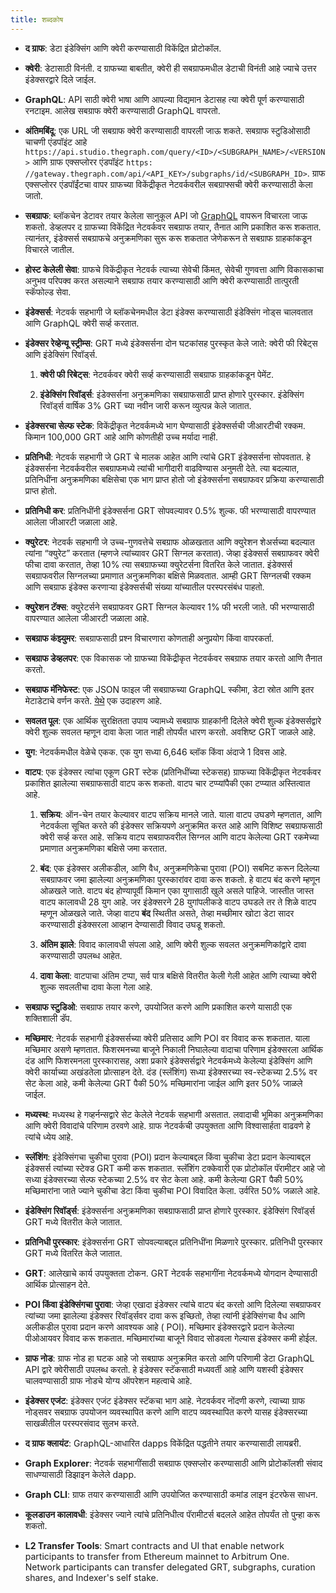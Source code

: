 ```yaml
---
title: शब्दकोष
---
```


- **द ग्राफ**: डेटा इंडेक्सिंग आणि क्वेरी करण्यासाठी विकेंद्रित प्रोटोकॉल.

- **क्वेरी**: डेटासाठी विनंती. द ग्राफच्या बाबतीत, क्वेरी ही सबग्राफमधील डेटाची विनंती आहे ज्याचे उत्तर इंडेक्सरद्वारे दिले जाईल.

- **GraphQL**: API साठी क्वेरी भाषा आणि आपल्या विद्यमान डेटासह त्या क्वेरी पूर्ण करण्यासाठी रनटाइम. आलेख सबग्राफ क्वेरी करण्यासाठी GraphQL वापरतो.

- **अंतिमबिंदू**: एक URL जी सबग्राफ क्वेरी करण्यासाठी वापरली जाऊ शकते. सबग्राफ स्टुडिओसाठी चाचणी एंडपॉइंट आहे `https://api.studio.thegraph.com/query/<ID>/<SUBGRAPH_NAME>/<VERSION>` आणि ग्राफ एक्सप्लोरर एंडपॉइंट `https: //gateway.thegraph.com/api/<API_KEY>/subgraphs/id/<SUBGRAPH_ID>`. ग्राफ एक्सप्लोरर एंडपॉईंटचा वापर ग्राफच्या विकेंद्रीकृत नेटवर्कवरील सबग्राफ्सची क्वेरी करण्यासाठी केला जातो.

- **सबग्राफ**: ब्लॉकचेन डेटावर तयार केलेला सानुकूल API जो [GraphQL](https://graphql.org/) वापरून विचारला जाऊ शकतो. डेव्हलपर द ग्राफच्या विकेंद्रित नेटवर्कवर सबग्राफ तयार, तैनात आणि प्रकाशित करू शकतात. त्यानंतर, इंडेक्सर्स सबग्राफचे अनुक्रमणिका सुरू करू शकतात जेणेकरून ते सबग्राफ ग्राहकांकडून विचारले जातील.

- **होस्ट केलेली सेवा**: ग्राफचे विकेंद्रीकृत नेटवर्क त्याच्या सेवेची किंमत, सेवेची गुणवत्ता आणि विकासकाचा अनुभव परिपक्व करत असल्याने सबग्राफ तयार करण्यासाठी आणि क्वेरी करण्यासाठी तात्पुरती स्कॅफोल्ड सेवा.

- **इंडेक्सर्स**: नेटवर्क सहभागी जे ब्लॉकचेनमधील डेटा इंडेक्स करण्यासाठी इंडेक्सिंग नोड्स चालवतात आणि GraphQL क्वेरी सर्व्ह करतात.

- **इंडेक्सर रेव्हेन्यू स्ट्रीम्स**: GRT मध्ये इंडेक्सर्सना दोन घटकांसह पुरस्कृत केले जाते: क्वेरी फी रिबेट्स आणि इंडेक्सिंग रिवॉर्ड्स.

  1. **क्वेरी फी रिबेट्स**: नेटवर्कवर क्वेरी सर्व्ह करण्यासाठी सबग्राफ ग्राहकांकडून पेमेंट.

  2. **इंडेक्सिंग रिवॉर्ड्स**: इंडेक्सर्सना अनुक्रमणिका सबग्राफसाठी प्राप्त होणारे पुरस्कार. इंडेक्सिंग रिवॉर्ड्स वार्षिक 3% GRT च्या नवीन जारी करून व्युत्पन्न केले जातात.

- **इंडेक्सरचा सेल्फ स्टेक**: विकेंद्रीकृत नेटवर्कमध्ये भाग घेण्यासाठी इंडेक्सर्सची जीआरटीची रक्कम. किमान 100,000 GRT आहे आणि कोणतीही उच्च मर्यादा नाही.

- **प्रतिनिधी**: नेटवर्क सहभागी जे GRT चे मालक आहेत आणि त्यांचे GRT इंडेक्सर्सना सोपवतात. हे इंडेक्सर्सना नेटवर्कवरील सबग्राफमध्ये त्यांची भागीदारी वाढविण्यास अनुमती देते. त्या बदल्यात, प्रतिनिधींना अनुक्रमणिका बक्षिसेचा एक भाग प्राप्त होतो जो इंडेक्सर्सना सबग्राफवर प्रक्रिया करण्यासाठी प्राप्त होतो.

- **प्रतिनिधी कर**: प्रतिनिधींनी इंडेक्सर्सना GRT सोपवल्यावर 0.5% शुल्क. फी भरण्यासाठी वापरण्यात आलेला जीआरटी जळाला आहे.

- **क्युरेटर**: नेटवर्क सहभागी जे उच्च-गुणवत्तेचे सबग्राफ ओळखतात आणि क्युरेशन शेअर्सच्या बदल्यात त्यांना “क्युरेट” करतात (म्हणजे त्यांच्यावर GRT सिग्नल करतात). जेव्हा इंडेक्सर्स सबग्राफवर क्वेरी फीचा दावा करतात, तेव्हा 10% त्या सबग्राफच्या क्युरेटर्सना वितरित केले जातात. इंडेक्सर्स सबग्राफवरील सिग्नलच्या प्रमाणात अनुक्रमणिका बक्षिसे मिळवतात. आम्ही GRT सिग्नलची रक्कम आणि सबग्राफ इंडेक्स करणार्‍या इंडेक्सर्सची संख्या यांच्यातील परस्परसंबंध पाहतो.

- **क्युरेशन टॅक्स**: क्युरेटर्सने सबग्राफवर GRT सिग्नल केल्यावर 1% फी भरली जाते. फी भरण्यासाठी वापरण्यात आलेला जीआरटी जळाला आहे.

- **सबग्राफ कंझ्युमर**: सबग्राफसाठी प्रश्न विचारणारा कोणताही अनुप्रयोग किंवा वापरकर्ता.

- **सबग्राफ डेव्हलपर**: एक विकासक जो ग्राफच्या विकेंद्रीकृत नेटवर्कवर सबग्राफ तयार करतो आणि तैनात करतो.

- **सबग्राफ मॅनिफेस्ट**: एक JSON फाइल जी सबग्राफच्या GraphQL स्कीमा, डेटा स्रोत आणि इतर मेटाडेटाचे वर्णन करते. [येथे](https://ipfs.io/ipfs/QmVQdzeGdPUiLiACeqXRpKAYpyj8Z1yfWLMUq7A7WundUf) एक उदाहरण आहे.

- **सवलत पूल**: एक आर्थिक सुरक्षितता उपाय ज्यामध्ये सबग्राफ ग्राहकांनी दिलेले क्वेरी शुल्क इंडेक्सर्सद्वारे क्वेरी शुल्क सवलत म्हणून दावा केला जात नाही तोपर्यंत धारण करतो. अवशिष्ट GRT जाळले आहे.

- **युग**: नेटवर्कमधील वेळेचे एकक. एक युग सध्या 6,646 ब्लॉक किंवा अंदाजे 1 दिवस आहे.

- **वाटप**: एक इंडेक्सर त्यांचा एकूण GRT स्टेक (प्रतिनिधींच्या स्टेकसह) ग्राफच्या विकेंद्रीकृत नेटवर्कवर प्रकाशित झालेल्या सबग्राफसाठी वाटप करू शकतो. वाटप चार टप्प्यांपैकी एका टप्प्यात अस्तित्वात आहे.

  1. **सक्रिय**: ऑन-चेन तयार केल्यावर वाटप सक्रिय मानले जाते. याला वाटप उघडणे म्हणतात, आणि नेटवर्कला सूचित करते की इंडेक्सर सक्रियपणे अनुक्रमित करत आहे आणि विशिष्ट सबग्राफसाठी क्वेरी सर्व्ह करत आहे. सक्रिय वाटप सबग्राफवरील सिग्नल आणि वाटप केलेल्या GRT रकमेच्या प्रमाणात अनुक्रमणिका बक्षिसे जमा करतात.

  2. **बंद**: एक इंडेक्सर अलीकडील, आणि वैध, अनुक्रमणिकेचा पुरावा (POI) सबमिट करून दिलेल्या सबग्राफवर जमा झालेल्या अनुक्रमणिका पुरस्कारांवर दावा करू शकतो. हे वाटप बंद करणे म्हणून ओळखले जाते. वाटप बंद होण्यापूर्वी किमान एका युगासाठी खुले असले पाहिजे. जास्तीत जास्त वाटप कालावधी 28 युग आहे. जर इंडेक्सरने 28 युगांपलीकडे वाटप उघडले तर ते शिळे वाटप म्हणून ओळखले जाते. जेव्हा वाटप **बंद** स्थितीत असते, तेव्हा मच्छीमार खोटा डेटा सादर करण्यासाठी इंडेक्सरला आव्हान देण्यासाठी विवाद उघडू शकतो.

  3. **अंतिम झाले**: विवाद कालावधी संपला आहे, आणि क्वेरी शुल्क सवलत अनुक्रमणिकांद्वारे दावा करण्यासाठी उपलब्ध आहेत.

  4. **दावा केला**: वाटपाचा अंतिम टप्पा, सर्व पात्र बक्षिसे वितरीत केली गेली आहेत आणि त्याच्या क्वेरी शुल्क सवलतीचा दावा केला गेला आहे.

- **सबग्राफ स्टुडिओ**: सबग्राफ तयार करणे, उपयोजित करणे आणि प्रकाशित करणे यासाठी एक शक्तिशाली डॅप.

- **मच्छिमार**: नेटवर्क सहभागी इंडेक्सर्सच्या क्वेरी प्रतिसाद आणि POI वर विवाद करू शकतात. याला मच्छिमार असणे म्हणतात. फिशरमनच्या बाजूने निकाली निघालेल्या वादाचा परिणाम इंडेक्सरला आर्थिक दंड आणि फिशरमनला पुरस्कारासह, अशा प्रकारे इंडेक्सर्सद्वारे नेटवर्कमध्ये केलेल्या इंडेक्सिंग आणि क्वेरी कार्याच्या अखंडतेला प्रोत्साहन देते. दंड (स्लॅशिंग) सध्या इंडेक्सरच्या स्व-स्टेकच्या 2.5% वर सेट केला आहे, कमी केलेल्या GRT पैकी 50% मच्छिमारांना जाईल आणि इतर 50% जाळले जाईल.

- **मध्यस्थ**: मध्यस्थ हे गव्हर्नन्सद्वारे सेट केलेले नेटवर्क सहभागी असतात. लवादाची भूमिका अनुक्रमणिका आणि क्वेरी विवादांचे परिणाम ठरवणे आहे. ग्राफ नेटवर्कची उपयुक्तता आणि विश्वासार्हता वाढवणे हे त्यांचे ध्येय आहे.

- **स्लॅशिंग**: इंडेक्सिंगचा चुकीचा पुरावा (POI) प्रदान केल्याबद्दल किंवा चुकीचा डेटा प्रदान केल्याबद्दल इंडेक्सर्स त्यांच्या स्टेक्ड GRT कमी करू शकतात. स्लॅशिंग टक्केवारी एक प्रोटोकॉल पॅरामीटर आहे जो सध्या इंडेक्सरच्या सेल्फ स्टेकच्या 2.5% वर सेट केला आहे. कमी केलेल्या GRT पैकी 50% मच्छिमारांना जाते ज्याने चुकीचा डेटा किंवा चुकीचा POI विवादित केला. उर्वरित 50% जळाले आहे.

- **इंडेक्सिंग रिवॉर्ड्स**: इंडेक्सर्सना अनुक्रमणिका सबग्राफसाठी प्राप्त होणारे पुरस्कार. इंडेक्सिंग रिवॉर्ड्स GRT मध्ये वितरीत केले जातात.

- **प्रतिनिधी पुरस्कार**: इंडेक्सर्सना GRT सोपवल्याबद्दल प्रतिनिधींना मिळणारे पुरस्कार. प्रतिनिधी पुरस्कार GRT मध्ये वितरित केले जातात.

- **GRT**: आलेखाचे कार्य उपयुक्तता टोकन. GRT नेटवर्क सहभागींना नेटवर्कमध्ये योगदान देण्यासाठी आर्थिक प्रोत्साहन देते.

- **POI किंवा इंडेक्सिंगचा पुरावा**: जेव्हा एखादा इंडेक्सर त्यांचे वाटप बंद करतो आणि दिलेल्या सबग्राफवर त्यांच्या जमा झालेल्या इंडेक्सर रिवॉर्ड्सवर दावा करू इच्छितो, तेव्हा त्यांनी इंडेक्सिंगचा वैध आणि अलीकडील पुरावा प्रदान करणे आवश्यक आहे ( POI). मच्छिमार इंडेक्सरद्वारे प्रदान केलेल्या पीओआयवर विवाद करू शकतात. मच्छिमारांच्या बाजूने विवाद सोडवला गेल्यास इंडेक्सर कमी होईल.

- **ग्राफ नोड**: ग्राफ नोड हा घटक आहे जो सबग्राफ अनुक्रमित करतो आणि परिणामी डेटा GraphQL API द्वारे क्वेरीसाठी उपलब्ध करतो. हे इंडेक्सर स्टॅकसाठी मध्यवर्ती आहे आणि यशस्वी इंडेक्सर चालवण्यासाठी ग्राफ नोडचे योग्य ऑपरेशन महत्वाचे आहे.

- **इंडेक्सर एजंट**: इंडेक्सर एजंट इंडेक्सर स्टॅकचा भाग आहे. नेटवर्कवर नोंदणी करणे, त्याच्या ग्राफ नोड्सवर सबग्राफ उपयोजन व्यवस्थापित करणे आणि वाटप व्यवस्थापित करणे यासह इंडेक्सरच्या साखळीतील परस्परसंवाद सुलभ करते.

- **द ग्राफ क्लायंट**: GraphQL-आधारित dapps विकेंद्रित पद्धतीने तयार करण्यासाठी लायब्ररी.

- **Graph Explorer**: नेटवर्क सहभागींसाठी सबग्राफ एक्सप्लोर करण्यासाठी आणि प्रोटोकॉलशी संवाद साधण्यासाठी डिझाइन केलेले dapp.

- **Graph CLI**: ग्राफ तयार करण्यासाठी आणि उपयोजित करण्यासाठी कमांड लाइन इंटरफेस साधन.

- **कूलडाउन कालावधी**: इंडेक्सर ज्याने त्यांचे प्रतिनिधीत्व पॅरामीटर्स बदलले आहेत तोपर्यंत तो पुन्हा करू शकतो.

- **L2 Transfer Tools**: Smart contracts and UI that enable network participants to transfer from Ethereum mainnet to Arbitrum One. Network participants can transfer delegated GRT, subgraphs, curation shares, and Indexer's self stake.
